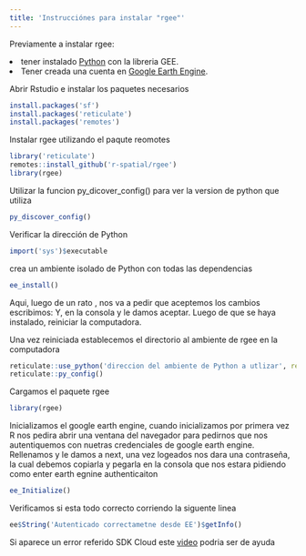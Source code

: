 ```yaml
---
title: 'Instrucciónes para instalar "rgee"'
---
```


Previamente a instalar rgee:

<li>tener instalado <a href='https://www.python.org/'>Python</a> con la libreria GEE.</li>

<li> Tener creada una cuenta en <a href='https://earthengine.google.com/' >Google Earth Engine</a>. </li>

Abrir Rstudio e instalar los paquetes necesarios

```r
install.packages('sf')
install.packages('reticulate')
install.packages('remotes')

```

Instalar rgee utilizando el paqute reomotes

```r
library('reticulate')
remotes::install_github('r-spatial/rgee')
library(rgee)
```

Utilizar la funcion py_dicover_config() para ver la version de python que utiliza

```r
py_discover_config()
```

Verificar la dirección de Python

```r
import('sys')$executable
```

crea un ambiente isolado de Python con todas las dependencias

```r
ee_install()
```

Aqui, luego de un rato , nos va a pedir que aceptemos los cambios escribimos: Y, en la consola y le damos aceptar. Luego de que se haya instalado, reiniciar la computadora.

Una vez reiniciada establecemos el directorio al ambiente de rgee en la computadora

```r
reticulate::use_python('direccion del ambiente de Python a utlizar', required = TRUE)
reticulate::py_config()
```

Cargamos el paquete rgee

```r
library(rgee)
```

Inicializamos el google earth engine, cuando inicializamos por primera vez R nos pedira abrir una ventana del navegador para pedirnos que nos autentiquemos con nuetras credenciales de google earth engine. Rellenamos y le damos a next, una vez logeados nos dara una contraseña, la cual debemos copiarla y pegarla en la consola que nos estara pidiendo como enter earth egnine authenticaiton

```r
ee_Initialize()
```

Verificamos si esta todo correcto corriendo la siguente linea

```r
ee$String('Autenticado correctametne desde EE')$getInfo()
```

Si aparece un error referido SDK Cloud este <a href='https://www.youtube.com/watch?v=1-k6wNL2hlo&ab_channel=RicardoDalagnol'>video</a> podria ser de ayuda
